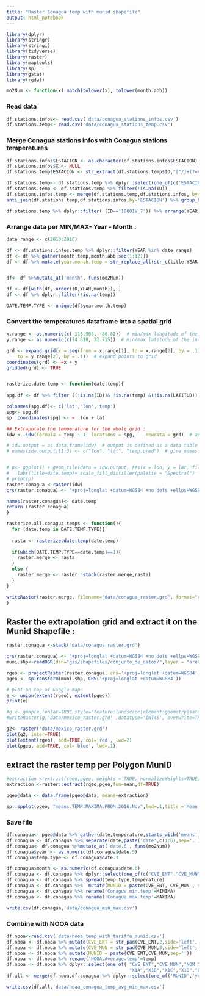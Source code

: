 ```yaml
---
title: "Raster Conagua temp with munid shapefile"
output: html_notebook
---
```


```r
library(dplyr)
library(stringr)
library(stringi)
library(tidyverse)
library(raster)
library(maptools)
library(sp)
library(gstat)
library(rgdal)

mo2Num <- function(x) match(tolower(x), tolower(month.abb))
```


### Read data
```r
df.stations.infos<- read.csv('data/conagua_stations_infos.csv')
df.stations.temp<- read.csv('data/conagua_stations_temp.csv')
```

### Merge Conagua stations infos with Conagua stations temperatures
```r
df.stations.infos$ESTACION <- as.character(df.stations.infos$ESTACION)
df.stations.infos$X <- NULL
df.stations.temp$ESTACION <- str_extract(df.stations.temp$ID,"[^/]+(?=V)")

df.stations.temp<- df.stations.temp %>% dplyr::select(one_of(c('ESTACION', 'ID','LATITUD','LONGITUD','YEAR','title',month.abb[seq(1:12)])))
df.stations.temp <- df.stations.temp %>% filter(!is.na(ID))
df.stations.infos.temp <- merge(df.stations.temp,df.stations.infos, by='ESTACION',all.x=TRUE)
anti_join(df.stations.temp,df.stations.infos,by='ESTACION') %>% group_by(ID) %>% summarise(n())
```
```r
df.stations.temp %>% dplyr::filter( (ID=='10001V_7')) %>% arrange(YEAR)
```

### Arrange data per MIN/MAX- Year -  Month :
```r

date_range <- c(2010:2016)

df <- df.stations.infos.temp %>% dplyr::filter(YEAR %in% date_range)
df <- df %>% gather(month,temp,month.abb[seq(1:12)])
df <- df %>% mutate(year.month.temp = str_replace_all(str_c(title,YEAR,month, sep = ".", collapse = NULL),'[:blank:]','.'))


df<- df %>%mutate_at('month', funs(mo2Num))

df <- df[with(df, order(ID,YEAR,month)), ]
df <- df %>% dplyr::filter(!is.na(temp))

DATE.TEMP.TYPE <- unique(df$year.month.temp)

```

### Convert the temperatures dataframe into a spatial grid 
```r

x.range <- as.numeric(c(-116.908, -86.82))  # min/max longitude of the interpolation area
y.range <- as.numeric(c(14.618, 32.715))  # min/max latitude of the interpolation area

grd <- expand.grid(x = seq(from = x.range[1], to = x.range[2], by = .1), y = seq(from = y.range[1], 
    to = y.range[2], by = .1))  # expand points to grid
coordinates(grd) <- ~x + y
gridded(grd) <- TRUE


rasterize.date.temp <- function(date.temp){
  
spg.df <- df %>% filter ((!is.na(ID))& !is.na(temp) &(!is.na(LATITUD))) %>%  filter(year.month.temp==date.temp)%>% dplyr::select(LATITUD,LONGITUD,temp)

colnames(spg.df)<- c('lat','lon','temp')
spg<- spg.df
sp::coordinates(spg) <- ~  lon + lat

## Extrapolate the temperature for the whole grid :
idw <- idw(formula = temp ~ 1, locations = spg,    newdata = grd)  # apply idw model for the data

# idw.output = as.data.frame(idw)  # output is defined as a data table
# names(idw.output)[1:3] <- c("lon", "lat", "temp.pred")  # give names to the modelled variables


# p<- ggplot() + geom_tile(data = idw.output, aes(x = lon, y = lat, fill = ((temp.pred))))+geom_point(data = spg.df, aes(x = lon, y=lat),shape=1,size=.1)+
#   labs(title=date.temp)+ scale_fill_distiller(palette = "Spectral")
# print(p)
raster.conagua <-raster(idw)
crs(raster.conagua) <- "+proj=longlat +datum=WGS84 +no_defs +ellps=WGS84 +towgs84=0,0,0"

names(raster.conagua)<- date.temp
return (raster.conagua)
}

```


```r

rasterize.all.conagua.temps <- function(){
  for (date.temp in DATE.TEMP.TYPE){
 
  rasta <- rasterize.date.temp(date.temp)
 
  if(which(DATE.TEMP.TYPE==date.temp)==1){
    raster.merge <- rasta
  } 
  else {
    raster.merge <- raster::stack(raster.merge,rasta)
  }
}

writeRaster(raster.merge, filename="data/conagua_raster.grd", format="raster",overwrite=TRUE)
}
```




## Raster the extrapolation grid and extract it on the Munid Shapefile :
```r
raster.conagua <-stack('data/conagua_raster.grd')

crs(raster.conagua) <- "+proj=longlat +datum=WGS84 +no_defs +ellps=WGS84 +towgs84=0,0,0" 
muni.shp<-readOGR(dsn="gis/shapefiles/conjunto_de_datos/",layer = "areas_geoestadisticas_municipales")

rgeo <- projectRaster(raster.conagua, crs='+proj=longlat +datum=WGS84')
pgeo <- spTransform(muni.shp, CRS('+proj=longlat +datum=WGS84'))

# plot on top of Google map
e <- union(extent(rgeo), extent(pgeo))
print(e)

#g <- gmap(e,lonlat=TRUE,style='feature:landscape|element:geometry|saturation:-100&style=feature:water|saturation:-100|invert_lightness:true',scale=2)
#writeRaster(g,'data/mexico_raster.grd' ,datatype='INT4S', overwrite=TRUE)

g2<- raster('data/mexico_raster.grd')
plot(g2, inter=TRUE)
plot(extent(rgeo), add=TRUE, col='red', lwd=2)
plot(pgeo, add=TRUE, col='blue', lwd=.1)

```

## extract the raster temp per Polygon MunID
```r
#extraction <-extract(rgeo,pgeo, weights = TRUE, normalizeWeights=TRUE, fun=mean,df=TRUE)
extraction <-raster::extract(rgeo,pgeo,fun=mean,df=TRUE)

pgeo@data <- data.frame(pgeo@data, means=extraction)

sp::spplot(pgeo, "means.TEMP.MAXIMA.PROM.2016.Nov",lwd=.1,title ='Mean temp (Celsius) for August 2014')
```
### Save file
```r
df.conagua<- pgeo@data %>% gather(date,temperature,starts_with('means'),-means.ID)
df.conagua <- df.conagua %>% separate(date,paste('date',c(1:6),sep='.'))
df.conagua<- df.conagua %>%mutate_at('date.6', funs(mo2Num))
df.conagua$year <- as.numeric(df.conagua$date.5)
df.conagua$temp.type <- df.conagua$date.3

df.conagua$month <- as.numeric(df.conagua$date.6)
df.conagua <- df.conagua %>% dplyr::select(one_of(c("CVE_ENT","CVE_MUN","NOM_MUN",'temperature','temp.type','year','month')))
df.conagua <- df.conagua %>% spread(temp.type,temperature)
df.conagua <- df.conagua %>%  mutate(MUNID = paste(CVE_ENT, CVE_MUN , sep = ''))
df.conagua <- df.conagua %>% rename('Conagua.min.temp'=MINIMA)
df.conagua <- df.conagua %>% rename('Conagua.max.temp'=MAXIMA)

write.csv(df.conagua,'data/conagua_min_max.csv')

```

### Combine with NOOA data
```r
df.nooa<-read.csv('data/nooa_temp_with_tariffa_munid.csv')
df.nooa <- df.nooa %>% mutate(CVE_ENT = str_pad(CVE_ENT,2,side='left','0'))
df.nooa <- df.nooa %>% mutate(CVE_MUN = str_pad(CVE_MUN,3,side='left','0'))
df.nooa <- df.nooa %>% mutate(MUNID = paste(CVE_ENT,CVE_MUN,sep=''))
df.nooa <- df.nooa %>% rename('NOOA.Average.temp'=temp)
df.nooa <- df.nooa %>% dplyr::select(one_of( "CVE_ENT","CVE_MUN","NOM_MUN","month","NOOA.Average.temp","year","X01",
                                             "X1A","X1B","X1C","X1D","X1E","X1F","DAC","MUNID"))   
df.all <- merge(df.nooa,df.conagua %>% dplyr::select(one_of('MUNID','year','month','Conagua.min.temp','Conagua.max.temp')),by=c('MUNID','year','month'))

write.csv(df.all,'data/noaa_conagua_temp_avg_min_max.csv')
```

